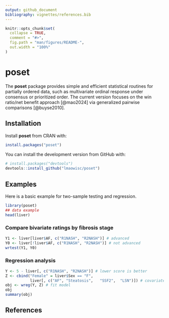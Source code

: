 ```yaml
---
output: github_document
bibliography: vignettes/references.bib
---
```


<!-- README.md is generated from README.Rmd. Please edit that file -->

```r
knitr::opts_chunk$set(
  collapse = TRUE,
  comment = "#>",
  fig.path = "man/figures/README-",
  out.width = "100%"
)
```

# poset

The **poset** package provides simple and efficient statistical routines for partially ordered data, 
such as multivariate ordinal response under consensus or prioritized order.
The current version focuses on the win ratio/net benefit approach [@mao2024] via generalized 
pairwise comparisons [@buyse2010].

## Installation

Install **poset** from CRAN with:

``` r
install.packages("poset")
```

You can install the development version from GitHub with:

```r
# install.packages("devtools")
devtools::install_github("lmaowisc/poset")
```

## Examples

Here is a basic example for two-sample testing and regression.

```r
library(poset)
## data example
head(liver)
```

### Compare bivariate ratings by fibrosis stage 
```r
Y1 <- liver[liver$AF, c("R1NASH", "R2NASH")] # advanced
Y0 <- liver[!liver$AF, c("R1NASH", "R2NASH")] # not advanced
wrtest(Y1, Y0)
```


### Regression analysis

```r
Y <- 5 - liver[, c("R1NASH", "R2NASH")] # lower score is better
Z <- cbind("Female" = liver$Sex == "F",
           liver[, c("AF", "Steatosis",   "SSF2",  "LSN")]) # covariates
obj <- wreg(Y, Z) # fit model
obj
summary(obj)

```

## References
